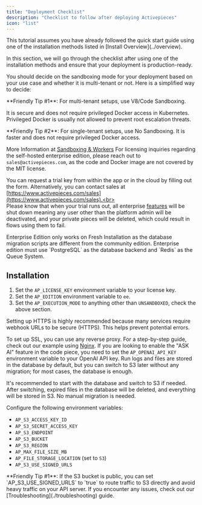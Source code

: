 ```yaml
---
title: "Deployment Checklist"
description: "Checklist to follow after deploying Activepieces"
icon: "list"
---
```


<Info>
This tutorial assumes you have already followed the quick start guide using one of the installation methods listed in [Install Overview](../overview). 
</Info>

In this section, we will go through the checklist after using one of the installation methods and ensure that your deployment is production-ready.

<AccordionGroup>
<Accordion title="Decide on Sandboxing" icon="code">

You should decide on the sandboxing mode for your deployment based on your use case and whether it is multi-tenant or not. Here is a simplified way to decide:

<Tip>
**Friendly Tip #1**: For multi-tenant setups, use V8/Code Sandboxing. 

It is secure and does not require privileged Docker access in Kubernetes. 
Privileged Docker is usually not allowed to prevent root escalation threats.
</Tip>

<Tip>
**Friendly Tip #2**: For single-tenant setups, use No Sandboxing. It is faster and does not require privileged Docker access.
</Tip>

<Snippet file="execution-mode.mdx" />

More Information at [Sandboxing & Workers](../architecture/workers#sandboxing)
</Accordion>
<Accordion title="Enterprise Edition (Optional)" icon="building">
<Tip>
For licensing inquiries regarding the self-hosted enterprise edition, please reach out to `sales@activepieces.com`, as the code and Docker image are not covered by the MIT license.
</Tip>

<Note>You can request a trial key from within the app or in the cloud by filling out the form. Alternatively, you can contact sales at [https://www.activepieces.com/sales](https://www.activepieces.com/sales).<br></br>Please know that when your trial runs out, all enterprise [features](/about/editions#feature-comparison) will be shut down meaning any user other than the platform admin will be deactivated, and your private pieces will be deleted, which could result in flows using them to fail.</Note>

<Warning>
Enterprise Edition only works on Fresh Installation as the database migration scripts are different from the community edition.
</Warning>

<Warning>
Enterprise edition must use `PostgreSQL` as the database backend and `Redis` as the Queue System.
</Warning>

## Installation

1. Set the `AP_LICENSE_KEY` environment variable to your license key.
2. Set the `AP_EDITION` environment variable to `ee`.
3. Set the `AP_EXECUTION_MODE` to anything other than `UNSANDBOXED`, check the above section.

</Accordion>
<Accordion title="Setup HTTPS" icon="lock">
Setting up HTTPS is highly recommended because many services require webhook URLs to be secure (HTTPS). This helps prevent potential errors.

To set up SSL, you can use any reverse proxy. For a step-by-step guide, check out our example using [Nginx](./setup-ssl).
</Accordion>
<Accordion title="Enable Code AI Copilot (Optional)" icon="robot">
If you are looking to enable the "ASK AI" feature in the code piece, you need to set the `AP_OPENAI_API_KEY` environment variable to your OpenAI API key.
</Accordion>
<Accordion title="Configure S3 (Optional)" icon="cloud">
Run logs and files are stored in the database by default, but you can switch to S3 later without any migration; for most cases, the database is enough.

It's recommended to start with the database and switch to S3 if needed. After switching, expired files in the database will be deleted, and everything will be stored in S3. No manual migration is needed.

Configure the following environment variables:

- `AP_S3_ACCESS_KEY_ID`
- `AP_S3_SECRET_ACCESS_KEY`
- `AP_S3_ENDPOINT`
- `AP_S3_BUCKET`
- `AP_S3_REGION`
- `AP_MAX_FILE_SIZE_MB`
- `AP_FILE_STORAGE_LOCATION` (set to `S3`)
- `AP_S3_USE_SIGNED_URLS`
<Tip>
**Friendly Tip #1**: If the S3 bucket is public, you can set `AP_S3_USE_SIGNED_URLS` to `true` to route traffic to S3 directly and avoid heavy traffic on your API server.
</Tip>

</Accordion>
<Accordion title="Troubleshooting (Optional)" icon="wrench">
    If you encounter any issues, check out our [Troubleshooting](./troubleshooting) guide.
</Accordion>
</AccordionGroup>